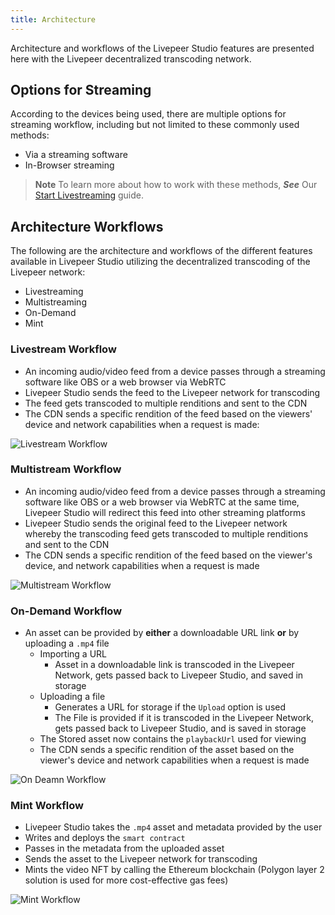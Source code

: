 ```yaml
---
title: Architecture
---
```


Architecture and workflows of the Livepeer Studio features are presented here with the Livepeer decentralized transcoding network.

## Options for Streaming

According to the devices being used, there are multiple options for streaming workflow, including but not limited to these commonly used methods:

- Via a streaming software
- In-Browser streaming

> **Note** To learn more about how to work with these methods, **_See_** Our [Start Livestreaming](/guides/livestreaming/tutorial) guide.

## Architecture Workflows

The following are the architecture and workflows of the different features available in Livepeer Studio utilizing the decentralized transcoding of the Livepeer network:

- Livestreaming
- Multistreaming
- On-Demand
- Mint

### Livestream Workflow

- An incoming audio/video feed from a device passes through a streaming software like OBS or a web browser via WebRTC
- Livepeer Studio sends the feed to the Livepeer network for transcoding
- The feed gets transcoded to multiple renditions and sent to the CDN
- The CDN sends a specific rendition of the feed based on the viewers' device and network capabilities when a request is made:

![Livestream Workflow](../../static/docs-assets/architechture/livestreamworkflow.png)

### Multistream Workflow

- An incoming audio/video feed from a device passes through a streaming software like OBS or a web browser via WebRTC at the same time, Livepeer Studio will redirect this feed into other streaming platforms
- Livepeer Studio sends the original feed to the Livepeer network whereby the transcoding feed gets transcoded to multiple renditions and sent to the CDN
- The CDN sends a specific rendition of the feed based on the viewer's device, and network capabilities when a request is made

![Multistream Workflow](../../static/docs-assets/architechture/multistreamworkflow.png)

### On-Demand Workflow

- An asset can be provided by **either** a downloadable URL link **or** by uploading a `.mp4` file
  - Importing a URL
    - Asset in a downloadable link is transcoded in the Livepeer Network, gets passed back to Livepeer Studio, and saved in storage
  - Uploading a file
    - Generates a URL for storage if the `Upload` option is used
    - The File is provided if it is transcoded in the Livepeer Network, gets passed back to Livepeer Studio, and is saved in storage
  - The Stored asset now contains the `playbackUrl` used for viewing
  - The CDN sends a specific rendition of the asset based on the viewer's device and network capabilities when a request is made

![On Deamn Workflow](../../static/docs-assets/architechture/ondemandworkflow.png)

### Mint Workflow

- Livepeer Studio takes the `.mp4` asset and metadata provided by the user
- Writes and deploys the `smart contract`
- Passes in the metadata from the uploaded asset
- Sends the asset to the Livepeer network for transcoding
- Mints the video NFT by calling the Ethereum blockchain (Polygon layer 2 solution is used for more cost-effective gas fees)

![Mint Workflow](../../static/docs-assets/architechture/mintworkflow.png)
